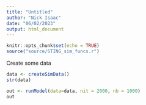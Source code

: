```yaml
---
title: "Untitled"
author: "Nick Isaac"
date: "06/02/2023"
output: html_document
---
```


```r
knitr::opts_chunk$set(echo = TRUE)
source("source/STING_sim_funcs.r")
```

Create some data
```r
data <- createSimData()
str(data)
```




```r
out <- runModel(data=data, nit = 2000, nb = 1000)
out
```


